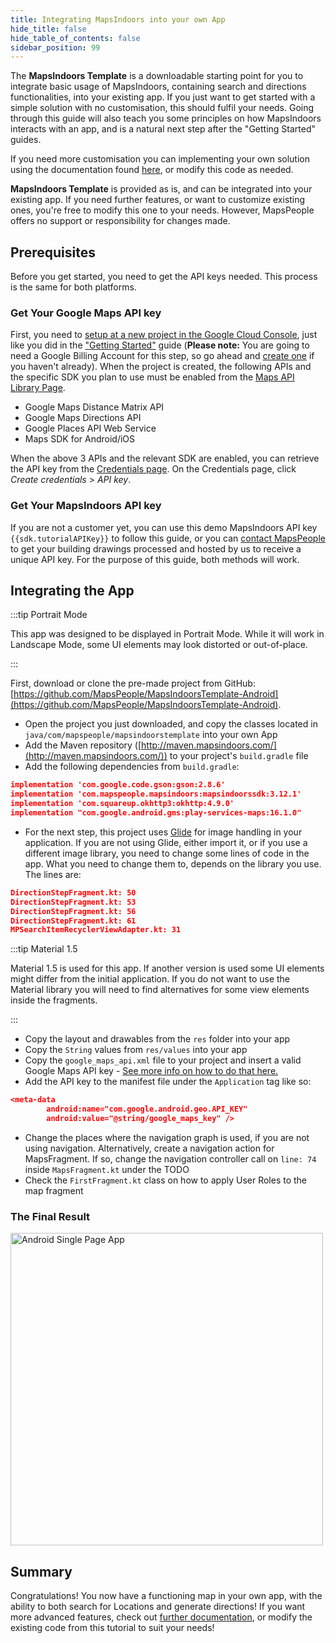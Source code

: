 ```yaml
---
title: Integrating MapsIndoors into your own App
hide_title: false
hide_table_of_contents: false
sidebar_position: 99
---
```



The **MapsIndoors Template** is a downloadable starting point for you to integrate basic usage of MapsIndoors, containing search and directions functionalities, into your existing app. If you just want to get started with a simple solution with no customisation, this should fulfil your needs. Going through this guide will also teach you some principles on how MapsIndoors interacts with an app, and is a natural next step after the "Getting Started" guides.

If you need more customisation you can implementing your own solution using the documentation found [here](map/), or modify this code as needed.

**MapsIndoors Template** is provided as is, and can be integrated into your existing app. If you need further features, or want to customize existing ones, you're free to modify this one to your needs. However, MapsPeople offers no support or responsibility for changes made.

## Prerequisites

Before you get started, you need to get the API keys needed. This process is the same for both platforms.

### Get Your Google Maps API key

First, you need to [setup at a new project in the Google Cloud Console](https://developers.google.com/maps/gmp-get-started), just like you did in the ["Getting Started"](getting-started/android) guide (**Please note:** You are going to need a Google Billing Account for this step, so go ahead and [create one](https://cloud.google.com/billing/docs/how-to/manage-billing-account#create_a_new_billing_account) if you haven't already). When the project is created, the following APIs and the specific SDK you plan to use must be enabled from the [Maps API Library Page](https://console.cloud.google.com/apis/library?filter=category:maps).

* Google Maps Distance Matrix API
* Google Maps Directions API
* Google Places API Web Service
* Maps SDK for Android/iOS

When the above 3 APIs and the relevant SDK are enabled, you can retrieve the API key from the [Credentials page](https://console.cloud.google.com/project/_/apiui/credential). On the Credentials page, click _Create credentials_ > _API key_.

### Get Your MapsIndoors API key

If you are not a customer yet, you can use this demo MapsIndoors API key `{{sdk.tutorialAPIKey}}` to follow this guide, or you can [contact MapsPeople](https://resources.mapspeople.com/contact-us) to get your building drawings processed and hosted by us to receive a unique API key. For the purpose of this guide, both methods will work.

## Integrating the App

:::tip Portrait Mode

This app was designed to be displayed in Portrait Mode. While it will work in Landscape Mode, some UI elements may look distorted or out-of-place.

:::

First, download or clone the pre-made project from GitHub: [https://github.com/MapsPeople/MapsIndoorsTemplate-Android](https://github.com/MapsPeople/MapsIndoorsTemplate-Android).

* Open the project you just downloaded, and copy the classes located in `java/com/mapspeople/mapsindoorstemplate` into your own App
* Add the Maven repository ([http://maven.mapsindoors.com/](http://maven.mapsindoors.com/)) to your project's `build.gradle` file
* Add the following dependencies from `build.gradle`:

```json
implementation 'com.google.code.gson:gson:2.8.6'
implementation 'com.mapspeople.mapsindoors:mapsindoorssdk:3.12.1'
implementation 'com.squareup.okhttp3:okhttp:4.9.0'
implementation "com.google.android.gms:play-services-maps:16.1.0"
```

* For the next step, this project uses [Glide](https://bumptech.github.io/glide/) for image handling in your application. If you are not using Glide, either import it, or if you use a different image library, you need to change some lines of code in the app. What you need to change them to, depends on the library you use. The lines are:

```json
DirectionStepFragment.kt: 50
DirectionStepFragment.kt: 53
DirectionStepFragment.kt: 56
DirectionStepFragment.kt: 61
MPSearchItemRecyclerViewAdapter.kt: 31
```

:::tip Material 1.5

Material 1.5 is used for this app. If another version is used some UI elements might differ from the initial application. If you do not want to use the Material library you will need to find alternatives for some view elements inside the fragments.

:::

* Copy the layout and drawables from the `res` folder into your app
* Copy the `String` values from `res/values` into your app
* Copy the `google_maps_api.xml` file to your project and insert a valid Google Maps API key - [See more info on how to do that here.](getting-started/android/prerequisites/)
* Add the API key to the manifest file under the `Application` tag like so:

```json
<meta-data
        android:name="com.google.android.geo.API_KEY"
        android:value="@string/google_maps_key" />
```

* Change the places where the navigation graph is used, if you are not using navigation. Alternatively, create a navigation action for MapsFragment. If so, change the navigation controller call on `line: 74` inside `MapsFragment.kt` under the TODO
* Check the `FirstFragment.kt` class on how to apply User Roles to the map fragment

### The Final Result

<img src="/img/getting-started/Android_Single_Page_App.png" alt="Android Single Page App" width="500"/>

## Summary

Congratulations! You now have a functioning map in your own app, with the ability to both search for Locations and generate directions! If you want more advanced features, check out [further documentation](/map/), or modify the existing code from this tutorial to suit your needs!
